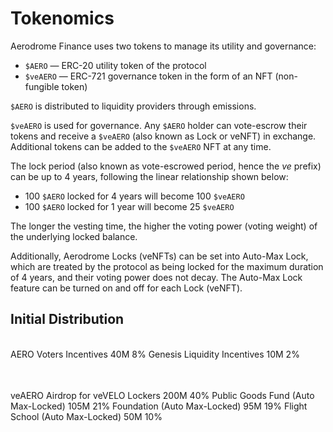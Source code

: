 
# Tokenomics

Aerodrome Finance uses two tokens to manage its utility and governance:

- `$AERO` &mdash; ERC-20 utility token of the protocol
- `$veAERO` &mdash; ERC-721 governance token in the form of an NFT
  (non-fungible token)

`$AERO` is distributed to liquidity providers through emissions.

`$veAERO` is used for governance. Any `$AERO` holder can vote-escrow their
tokens and receive a `$veAERO` (also known as Lock or veNFT) in exchange.
Additional tokens can be added to the `$veAERO` NFT at any time.

The lock period (also known as vote-escrowed period, hence the _ve_ prefix) can
be up to 4 years, following the linear relationship shown below:

- 100 `$AERO` locked for 4 years will become 100 `$veAERO`
- 100 `$AERO` locked for 1 year will become 25 `$veAERO`

The longer the vesting time, the higher the voting power (voting weight) of the
underlying locked balance.

Additionally, Aerodrome Locks (veNFTs) can be set into Auto-Max Lock, which are
treated by the protocol as being locked for the maximum duration of 4 years,
and their voting power does not decay. The Auto-Max Lock feature can be turned
on and off for each Lock (veNFT).

## Initial Distribution

<br />

<Table>
  <Table.Head className="bg-gray-300 dark:bg-gray-700">
    <Table.HeadCell className="w-3/4">AERO</Table.HeadCell>
    <Table.HeadCell></Table.HeadCell>
    <Table.HeadCell></Table.HeadCell>
  </Table.Head>
  <Table.Body className="bg-white dark:bg-gray-900">
    <Table.Row>
      <Table.Cell>Voters Incentives</Table.Cell>
      <Table.Cell>40M</Table.Cell>
      <Table.Cell>8%</Table.Cell>
    </Table.Row>
    <Table.Row>
      <Table.Cell>Genesis Liquidity Incentives</Table.Cell>
      <Table.Cell>10M</Table.Cell>
      <Table.Cell>2%</Table.Cell>
    </Table.Row>
  </Table.Body>
</Table>

<br />

<Table>
  <Table.Head className="bg-gray-300 dark:bg-gray-700">
    <Table.HeadCell className="w-3/4">veAERO</Table.HeadCell>
    <Table.HeadCell></Table.HeadCell>
    <Table.HeadCell></Table.HeadCell>
  </Table.Head>
  <Table.Body className="bg-white dark:bg-gray-900">
    <Table.Row>
      <Table.Cell>Airdrop for veVELO Lockers</Table.Cell>
      <Table.Cell>200M</Table.Cell>
      <Table.Cell>40%</Table.Cell>
    </Table.Row>
    <Table.Row>
      <Table.Cell>Public Goods Fund (Auto Max-Locked)</Table.Cell>
      <Table.Cell>105M</Table.Cell>
      <Table.Cell>21%</Table.Cell>
    </Table.Row>
    <Table.Row>
      <Table.Cell>Foundation (Auto Max-Locked)</Table.Cell>
      <Table.Cell>95M</Table.Cell>
      <Table.Cell>19%</Table.Cell>
    </Table.Row>
    <Table.Row>
      <Table.Cell>Flight School (Auto Max-Locked)</Table.Cell>
      <Table.Cell>50M</Table.Cell>
      <Table.Cell>10%</Table.Cell>
    </Table.Row>
  </Table.Body>
</Table>
